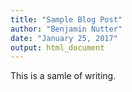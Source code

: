 ```yaml
---
title: "Sample Blog Post"
author: "Benjamin Nutter"
date: "January 25, 2017"
output: html_document
---
```


This is a samle of writing.